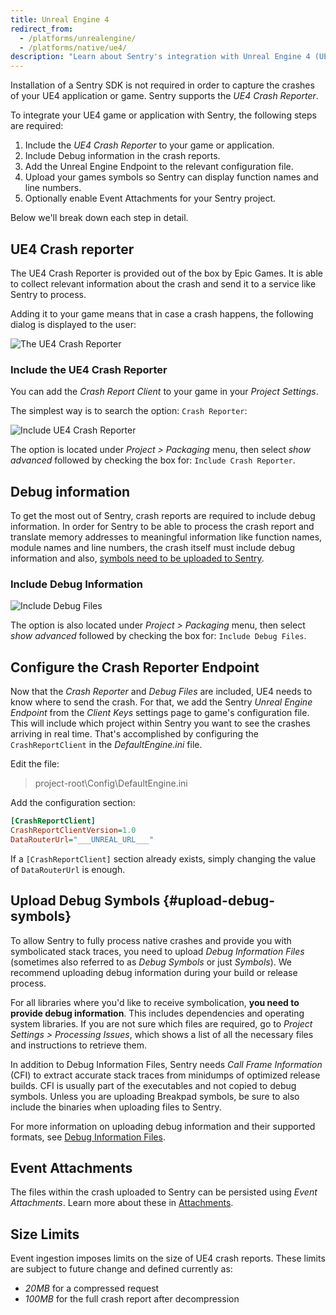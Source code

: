 ```yaml
---
title: Unreal Engine 4
redirect_from:
  - /platforms/unrealengine/
  - /platforms/native/ue4/
description: "Learn about Sentry's integration with Unreal Engine 4 (UE4)."
---
```


Installation of a Sentry SDK is not required in order to capture the crashes of your
UE4 application or game. Sentry supports the _UE4 Crash Reporter_.

To integrate your UE4 game or application with Sentry, the following steps are required:

1. Include the _UE4 Crash Reporter_ to your game or application.
2. Include Debug information in the crash reports.
3. Add the Unreal Engine Endpoint to the relevant configuration file.
4. Upload your games symbols so Sentry can display function names and line numbers.
5. Optionally enable Event Attachments for your Sentry project.

Below we'll break down each step in detail.

## UE4 Crash reporter

The UE4 Crash Reporter is provided out of the box by Epic Games. It is able to collect relevant
information about the crash and send it to a service like Sentry to process.

Adding it to your game means that in case a crash happens, the following dialog is displayed
to the user:

![The UE4 Crash Reporter](ue4-crash-reporter.png)

### Include the UE4 Crash Reporter

You can add the _Crash Report Client_ to your game in your _Project Settings_.

The simplest way is to search the option: `Crash Reporter`:

![Include UE4 Crash Reporter](ue4-include-crash-reporter.png)

The option is located under _Project > Packaging_ menu, then select _show advanced_ followed by
checking the box for: `Include Crash Reporter`.

## Debug information

To get the most out of Sentry, crash reports are required to include debug information.
In order for Sentry to be able to process the crash report and translate
memory addresses to meaningful information like function names, module names
and line numbers, the crash itself must include debug information and also, [symbols need
to be uploaded to Sentry](#upload-debug-symbols).

### Include Debug Information

![Include Debug Files](ue4-include-debug-files.png)

The option is also located under _Project > Packaging_ menu, then select _show advanced_ followed by
checking the box for: `Include Debug Files`.

## Configure the Crash Reporter Endpoint

Now that the _Crash Reporter_ and _Debug Files_ are included, UE4 needs to know where to send the
crash. For that, we add the Sentry _Unreal Engine Endpoint_ from the _Client Keys_ settings page to game's configuration file. This will
include which project within Sentry you want to see the crashes arriving in real time.
That's accomplished by configuring the `CrashReportClient` in the _DefaultEngine.ini_ file.

Edit the file:

> project-root\Config\DefaultEngine.ini

Add the configuration section:

```ini {filename:DefaultEngine.ini}
[CrashReportClient]
CrashReportClientVersion=1.0
DataRouterUrl="___UNREAL_URL___"
```

<Alert level="info" title="Note">

If a `[CrashReportClient]` section already exists, simply changing the value of `DataRouterUrl`
is enough.

</Alert>

## Upload Debug Symbols {#upload-debug-symbols}

To allow Sentry to fully process native crashes and provide you with
symbolicated stack traces, you need to upload _Debug Information Files_
(sometimes also referred to as _Debug Symbols_ or just _Symbols_). We recommend
uploading debug information during your build or release process.

For all libraries where you'd like to receive symbolication, **you need
to provide debug information**. This includes dependencies and operating system
libraries. If you are not sure which files are required, go to _Project
Settings > Processing Issues_, which shows a list of all the necessary files and
instructions to retrieve them.

In addition to Debug Information Files, Sentry needs _Call Frame Information_
(CFI) to extract accurate stack traces from minidumps of optimized release
builds. CFI is usually part of the executables and not copied to debug symbols.
Unless you are uploading Breakpad symbols, be sure to also include the binaries
when uploading files to Sentry.

For more information on uploading debug information and their supported formats,
see [Debug Information Files](/workflow/debug-files/).

## Event Attachments

The files within the crash uploaded to Sentry can be persisted using _Event Attachments_. Learn more about these in [Attachments](enriching-events/attachments/).

## Size Limits

Event ingestion imposes limits on the size of UE4 crash reports. These limits
are subject to future change and defined currently as:

- _20MB_ for a compressed request
- _100MB_ for the full crash report after decompression
